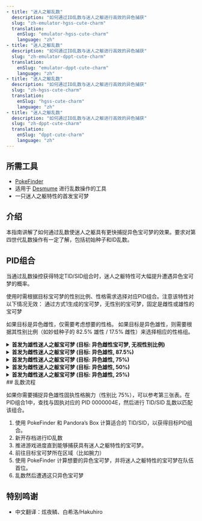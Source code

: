 ```yaml
---
- title: "迷人之躯乱数"
  description: "如何通过ID乱数与迷人之躯进行高效的异色捕获"
  slug: "zh-emulator-hgss-cute-charm"
  translation:
    enSlug: "emulator-hgss-cute-charm"
    language: "zh"
- title: "迷人之躯乱数"
  description: "如何通过ID乱数与迷人之躯进行高效的异色捕获"
  slug: "zh-emulator-dppt-cute-charm"
  translation:
    enSlug: "emulator-dppt-cute-charm"
    language: "zh"
- title: "迷人之躯乱数"
  description: "如何通过ID乱数与迷人之躯进行高效的异色捕获"
  slug: "zh-hgss-cute-charm"
  translation:
    enSlug: "hgss-cute-charm"
    language: "zh"
- title: "迷人之躯乱数"
  description: "如何通过ID乱数与迷人之躯进行高效的异色捕获"
  slug: "zh-dppt-cute-charm"
  translation:
    enSlug: "dppt-cute-charm"
    language: "zh"
---
```


## 所需工具

- [PokeFinder](/pokefinder)
- 适用于 [Desmume](/desmume-setup) 进行乱数操作的工具
- 一只迷人之躯特性的首发宝可梦

## 介绍

本指南讲解了如何通过乱数使迷人之躯具有更快捕捉异色宝可梦的效果。要求对第四世代乱数操作有一定了解，包括初始种子和ID乱数。

## PID组合

当通过乱数操控获得特定TID/SID组合时，迷人之躯特性可大幅提升遭遇异色宝可梦的概率。

使用时需根据目标宝可梦的性别比例、性格需求选择对应PID组合。注意该特性对以下情况无效： 通过方式1生成的宝可梦，无性别的宝可梦，固定是雌性或雄性的宝可梦

如果目标是异色雌性，仅需要考虑想要的性格。 如果目标是异色雄性，则需要根据其性别比例（如妙蛙种子的 82.5% 雄性 / 17.5% 雌性）来选择相应的性格组。

<details>
<summary><b>首发为雄性迷人之躯宝可梦 (目标: 异色雌性宝可梦, 无视性别比例)</b></summary>

| PID Group 1     | PID Group 2   | PID Group 3     | PID Group 4   |
| --------------- | ------------- | --------------- | ------------- |
| 00000000 勤奋   | 00000008 淘气 | 00000010 慢吞吞 | 00000018 浮躁 |
| 00000001 怕寂寞 | 00000009 乐天 | 00000011 冷静   |               |
| 00000002 勇敢   | 0000000A 胆小 | 00000012 害羞   |               |
| 00000003 固执   | 0000000B 急躁 | 00000013 马虎   |               |
| 00000004 顽皮   | 0000000C 认真 | 00000014 温和   |               |
| 00000005 大胆   | 0000000D 爽朗 | 00000015 温顺   |               |
| 00000006 坦率   | 0000000E 天真 | 00000016 自大   |               |
| 00000007 悠闲   | 0000000F 内敛 | 00000017 慎重   |               |

</details>

<details>
<summary><b>首发为雌性迷人之躯宝可梦 (目标: 异色雄性, 87.5%)</b></summary>

| PID Group 1     | PID Group 2   | PID Group 3     | PID Group 4   |
| --------------- | ------------- | --------------- | ------------- |
| 00000032 勤奋   | 00000038 坦率 | 00000040 天真   | 00000048 自大 |
| 00000033 怕寂寞 | 00000039 悠闲 | 00000041 内敛   | 00000049 慎重 |
| 00000034 勇敢   | 0000003A 淘气 | 00000042 慢吞吞 | 0000004A 浮躁 |
| 00000035 固执   | 0000003B 乐天 | 00000043 冷静   |               |
| 00000036 顽皮   | 0000003C 胆小 | 00000044 害羞   |               |
| 00000037 大胆   | 0000003D 急躁 | 00000045 马虎   |               |
|                 | 0000003E 认真 | 00000046 温和   |               |
|                 | 0000003F 爽朗 | 00000047 温顺   |               |

</details>
<details>
<summary><b>首发为雌性迷人之躯宝可梦 (目标: 异色雄性, 75%)</b></summary>

| PID Group 1     | PID Group 2   | PID Group 3     | PID Group 4   |
| --------------- | ------------- | --------------- | ------------- |
| 0000004B 勤奋   | 00000050 大胆 | 00000058 爽朗   | 00000060 温顺 |
| 0000004C 怕寂寞 | 00000051 坦率 | 00000059 天真   | 00000061 自大 |
| 0000004D 勇敢   | 00000052 悠闲 | 0000005A 内敛   | 00000062 慎重 |
| 0000004E 固执   | 00000053 淘气 | 0000005B 慢吞吞 | 00000063 浮躁 |
| 0000004F 顽皮   | 00000054 乐天 | 0000005C 冷静   |               |
|                 | 00000055 胆小 | 0000005D 害羞   |               |
|                 | 00000056 急躁 | 0000005E 马虎   |               |
|                 | 00000057 认真 | 0000005F 温和   |               |

</details>

<details>
<summary><b>首发为雌性迷人之躯宝可梦 (目标: 异色雄性, 50%)</b></summary>

| PID 组合 1      | PID 组合 2    | PID 组合 3      | PID 组合 4    |
| --------------- | ------------- | --------------- | ------------- |
| 00000096 勤奋   | 00000098 勇敢 | 000000A0 胆小   | 000000A8 害羞 |
| 00000097 怕寂寞 | 00000099 固执 | 000000A1 急躁   | 000000A9 马虎 |
|                 | 0000009A 顽皮 | 000000A2 认真   | 000000AA 温和 |
|                 | 0000009B 大胆 | 000000A3 爽朗   | 000000AB 温顺 |
|                 | 0000009C 坦率 | 000000A4 天真   | 000000AC 自大 |
|                 | 0000009D 悠闲 | 000000A5 内敛   | 000000AD 慎重 |
|                 | 0000009E 淘气 | 000000A6 慢吞吞 | 000000AE 浮躁 |
|                 | 0000009F 乐天 | 000000A7 冷静   |               |

</details>
<details>
<summary><b>首发为雌性迷人之躯宝可梦 (目标: 异色雄性, 25%)</b></summary>

| PID 组合 1      | PID 组合 2    | PID 组合 3      | PID 组合 4    |
| --------------- | ------------- | --------------- | ------------- |
| 000000C8 勤奋   | 000000D0 淘气 | 000000D8 慢吞吞 | 000000E0 浮躁 |
| 000000C9 怕寂寞 | 000000D1 乐天 | 000000D9 冷静   |               |
| 000000CA 勇敢   | 000000D2 胆小 | 000000DA 害羞   |               |
| 000000CB 固执   | 000000D3 急躁 | 000000DB 马虎   |               |
| 000000CC 顽皮   | 000000D4 认真 | 000000DC 温和   |               |
| 000000CD 大胆   | 000000D5 爽朗 | 000000DD 温顺   |               |
| 000000CE 坦率   | 000000D6 天真 | 000000DE 自大   |               |
| 000000CF 悠闲   | 000000D7 内敛 | 000000DF 慎重   |               |

</details>
## 乱数流程

如果你需要捕捉异色雄性固执性格腕力（性别比 75%），可以参考第三张表。在PID组合1中，查找与固执对应的 PID 0000004E，然后进行 TID/SID 乱数以匹配该组合。

1. 使用 PokeFinder 和 Pandora’s Box 计算适合的 TID/SID，以获得目标PID组合。
2. 新开存档进行ID乱数
3. 推进游戏进度直到能够捕获具有迷人之躯特性的宝可梦。
4. 前往目标宝可梦所在区域（比如腕力）
5. 使用 PokeFinder 计算想要的异色宝可梦，并将迷人之躯特性的宝可梦在队伍首位。
6. 乱数然后遭遇这只异色宝可梦

## 特别鸣谢

- 中文翻译：炫夜鳞、白希洛/Hakuhiro
